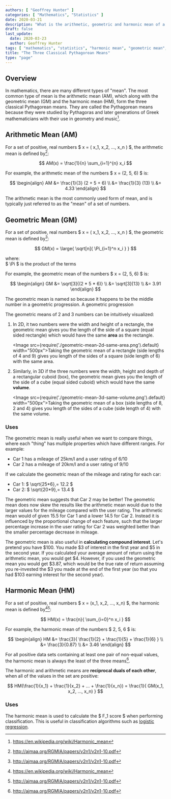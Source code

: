 ```yaml
---
authors: [ "Geoffrey Hunter" ]
categories: [ "Mathematics", "Statistics" ]
date: 2020-03-21
description: "What is the arithmetic, geometric and harmonic mean of a set of numbers, and why are they important?"
draft: false
last_update:
  date: 2020-03-23
  author: Geoffrey Hunter
tags: [ "mathematics", "statistics", "harmonic mean", "geometric mean", "arithmetic mean", "classification", "f1 score", "pythagorean", "means" ]
title: "The Three Classical Pythagorean Means"
type: "page"
---
```


## Overview

In mathematics, there are many different types of "mean". The most common type of mean is the arithmetic mean (AM), which along with the geometric mean (GM) and the harmonic mean (HM), form the three classical Pythagorean means. They are called the Pythagorean means because they were studied by Pythagoras and later generations of Greek mathematicians with their use in geometry and music[^wikipedia-harmonic-mean].

## Arithmetic Mean (AM)

For a set of positive, real numbers $ x = ( x_1, x_2, ..., x_n ) $, the arithmetic mean is defined by[^a-proof-mean-inequalities]:

$$ AM(x) = \frac{1}{n} \sum_{i=1}^{n} x_i $$

For example, the arithmetic mean of the numbers $ x = (2, 5, 6) $ is:

$$
\begin{align}
AM &= \frac{1}{3} (2 + 5 + 6) \\
   &= \frac{1}{3} (13) \\
   &= 4.33
\end{align}
$$

The arithmetic mean is the most commonly used form of mean, and is typically just referred to as the "mean" of a set of numbers.

## Geometric Mean (GM)

For a set of positive, real numbers $ x = ( x_1, x_2, ..., x_n ) $, the geometric mean is defined by[^a-proof-mean-inequalities]:

$$ GM(x) = \large{ \sqrt[n]{ \Pi_{i=1}^n x_i } } $$

<p className="centered">  where:<br/>
  $ \Pi $ is the product of the terms<br/></p>

For example, the geometric mean of the numbers $ x = (2, 5, 6) $ is:

$$
\begin{align}
GM &= \sqrt[3]{(2 * 5 * 6)} \\
   &= \sqrt[3]{13} \\
   &= 3.91
\end{align}
$$

The geometric mean is named so because it happens to be the middle number in a geometric progression. A geometric progression

The geometric means of 2 and 3 numbers can be intuitively visualized:

1) In 2D, it two numbers were the width and height of a rectangle, the geometric mean gives you the length of the side of a square (equal sided rectangle) which would have the same **area** as the rectangle.

    <Image src={require('./geometric-mean-2d-same-area.png').default} width="500px">Taking the geometric mean of a rectangle (side lengths of 4 and 9) gives you length of the sides of a square (side length of 6) with the same area.</Image>

2) Similarly, in 3D if the three numbers were the width, height and depth of a rectangular cuboid (box), the geometric mean gives you the length of the side of a cube (equal sided cuboid) which would have the same **volume**.

    <Image src={require('./geometric-mean-3d-same-volume.png').default} width="500px">Taking the geometric mean of a box (side lengths of 8, 2 and 4) gives you length of the sides of a cube (side length of 4) with the same volume.</Image>

### Uses

The geometric mean is really useful when we want to compare things, where each "thing" has multiple properties which have different ranges. For example:

* Car 1 has a mileage of 25km/l and a user rating of 6/10
* Car 2 has a mileage of 20km/l and a user rating of 9/10

If we calculate the geometric mean of the mileage and rating for each car:

* Car 1: $ \sqrt{25*6}\,= 12.2 $
* Car 2: $ \sqrt{20*9}\,= 13.4 $

The geometric mean suggests that Car 2 may be better! The geometric mean does now skew the results like the arithmetic mean would due to the larger values for the mileage compared with the user rating. The arithmetic mean would of given $15.5$ for Car 1 and a lower $14.5$ for Car 2. Instead it is influenced by the proportional change of each feature, such that the larger percentage increase in the user rating for Car 2 was weighted better than the smaller percentage decrease in mileage.

The geometric mean is also useful in **calculating compound interest**. Let's pretend you have $100. You made $3 of interest in the first year and $5 in the second year. If you calculated your average amount of return using the arithmetic mean, you would get $4. However, if you used the geometric mean you would get $3.87, which would be the true rate of return assuming you re-invested the $3 you made at the end of the first year (so that you had $103 earning interest for the second year).

## Harmonic Mean (HM)

For a set of positive, real numbers $ x = (x_1, x_2, ..., x_n) $, the harmonic mean is defined by[^wikipedia-harmonic-mean][^a-proof-mean-inequalities]:

$$ HM(x) = \frac{n}{ \sum_{i=0}^n x_i } $$

For example, the harmonic mean of the numbers $ 2, 5, 6 $ is:

$$
\begin{align}
HM &= \frac{3}{ \frac{1}{2} + \frac{1}{5} + \frac{1}{6} } \\
  &= \frac{3}{0.87} \\
  &= 3.46 
\end{align}
$$

For all positive data sets containing at least one pair of non-equal values, the harmonic mean is always the least of the three means[^a-proof-mean-inequalities].

The harmonic and arithmetic means are **reciprocal duals of each other**, when all of the values in the set are positive:

$$ HM(\frac{1}{x_1} + \frac{1}{x_2} + ... + \frac{1}{x_n}) = \frac{1}{ GM(x_1, x_2, ..., x_n) } $$

### Uses

The harmonic mean is used to calculate the $ F_1 score $ when performing classification. This is useful in classification algorithms such as [logistic regression](/programming/artificial-intelligence/understanding-logistic-regression).

[^wikipedia-harmonic-mean]: https://en.wikipedia.org/wiki/Harmonic_mean
[^a-proof-mean-inequalities]: http://ajmaa.org/RGMIA/papers/v2n1/v2n1-10.pdf